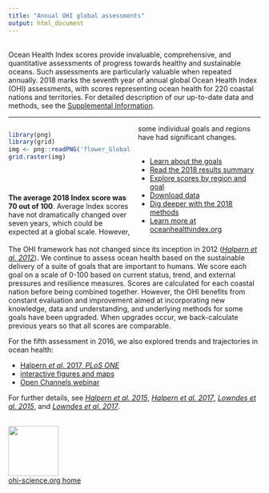 ```yaml
---
title: "Annual OHI global assessments"
output: html_document
---
```

  
<!---From http://stackoverflow.com/questions/31753897/2-column-section-in-r-markdown:
  Put in your css file or directly in rmarkdown--->
<style>
  .col2 {
    columns: 2 200px;         /* number of columns and width in pixels*/
      -webkit-columns: 2 200px; /* chrome, safari */
      -moz-columns: 2 200px;    /* firefox */
  }
</style>
  
  
<br>
Ocean Health Index scores provide invaluable, comprehensive, and quantitative assessments of progress towards healthy and sustainable oceans. Such assessments are particularly valuable when repeated annually. 2018 marks the seventh year of annual global Ocean Health Index (OHI) assessments, with scores representing ocean health for 220 coastal nations and territories. For detailed description of our up-to-date data and methods, see the [Supplemental Information](https://raw.githack.com/OHI-Science/ohi-global/published/global_supplement/Supplement.html).
  
----

<div class="col2">
```r
library(png)
library(grid)
img <- png::readPNG('flower_Globalaverage2018.png')
grid.raster(img)
```

<br>
<br>
<br>
**The average 2018 Index score was 70 out of 100**. 
Average Index scores have not dramatically changed over seven years, which could be expected at a global scale. However, some individual goals and regions have had significant changes.   
<br> 
  
- [Learn about the goals](http://ohi-science.org/ohi-global/goals)      
- [Read the 2018 results summary](https://raw.githack.com/OHI-Science/ohi-global/published/global2018/Results/Supplement_Results.html)
- [Explore scores by region and goal](http://ohi-science.org/ohi-global/scores)    
- [Download data](http://ohi-science.org/ohi-global/download) 
- [Dig deeper with the 2018 methods](https://raw.githack.com/OHI-Science/ohi-global/published/global_supplement/Supplement.html)
- [Learn more at oceanhealthindex.org](http://www.oceanhealthindex.org/)
</div>
  
The OHI framework has not changed since its inception in 2012 ([*Halpern et al. 2012*](http://www.nature.com/nature/journal/v488/n7413/full/nature11397.html)). We continue to assess ocean health based on the sustainable delivery of a suite of goals that are important to humans.  We score each goal on a scale of 0-100 based on current status, trend, and external pressures and resilience measures.  Scores are calculated for each coastal nation before being combined together. However, the OHI benefits from constant evaluation and improvement aimed at incorporating new knowledge, data and understanding, and underlying methods for some goals have been upgraded. When upgrades occur, we back-calculate previous years so that all scores are comparable. 

For the fifth assessment in 2016, we also explored trends and trajectories in ocean health:

- [Halpern *et al*. 2017, *PLoS ONE*](http://journals.plos.org/plosone/article?id=10.1371/journal.pone.0178267) 
- [interactive figures and maps](http://ohi-science.nceas.ucsb.edu/plos_change_in_global_ocean_health/) 
- [Open Channels webinar](https://www.openchannels.org/webinars/2017/drivers-and-implications-change-global-ocean-health-demonstrated-ocean-health-index) 


For further details, see [*Halpern et al. 2015*](http://journals.plos.org/plosone/article?id=10.1371/journal.pone.0117863), [*Halpern et al. 2017*](http://journals.plos.org/plosone/article?id=10.1371/journal.pone.0178267),  [*Lowndes et al. 2015*](https://peerj.com/articles/1503), and [*Lowndes et al. 2017*](https://www.nature.com/articles/s41559-017-0160).
<br>
<br>

[<img src="https://docs.google.com/drawings/d/1633uvIYgsBhiKBddQAaTlvYDJgOK1uiDB6wkooNyhFc/pub?w=576&h=288" width="100px">](http://ohi-science.org)  
[ohi-science.org home](http://ohi-science.org)

<!---Erroring 11/27/17, look into it later [<img src="https://docs.google.com/drawings/d/e/2PACX-1vTi4aqn_mn_ddyY9pSmnvebsJTHLWm-917sVfZorvUdF3lmBXWM6gr3vSYYJ1uEg5Bf3BtaO_j7z-gi/pub?w=288&h=120" width="150px">](http://ohi-science.org)  
[ohi-science.org home](http://ohi-science.org)
--->

